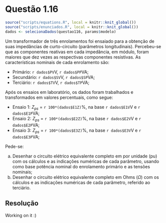 <!-- Criado por Djonathan Quadras -->

# Questão 1.16 {-}

```r
source("scripts/equations.R", local = knitr::knit_global())
source("scripts/enunciados.R", local = knitr::knit_global())
dados <- selecionaDados(questao116, params$modelo)
```

Um transformador de três enrolamentos foi ensaiado para a obtenção de suas impedâncias de curto-circuito (parâmetros longitudinais). Percebeu-se que as componentes reativas em cada impedância, em módulo, foram maiores que dez vezes as respectivas componentes resistivas. As características nominais de cada enrolamento são:

- Primário: `r dados$PV`V, `r dados$PP`VA;
- Secundário: `r dados$SV`V, `r dados$SP`VA;
- Terciário: `r dados$TV`V, `r dados$TP`VA;

Após os ensaios em laboratório, os dados foram trabalhados e transformados em valores percentuais, como segue:

- Ensaio 1: $Z_{ps}$ = `r 100*(dados$E1Z)`%, na base `r dados$E1V`V e `r dados$E1P`VA;
- Ensaio 2: $Z_{ps}$ = `r 100*(dados$E2Z)`%, na base `r dados$E2V`V e `r dados$E2P`VA;
- Ensaio 3: $Z_{ps}$ = `r 100*(dados$E3Z)`%, na base `r dados$E3V`V e `r dados$E3P`VA;

Pede-se:

a. Desenhar o circuito elétrico equivalente completo em por unidade (pu) com os cálculos e as indicações numéricas de cada parâmetro, usando como base potência nominal do enrolamento primário e as tensões nominais;
b. Desenhar o circuito elétrico equivalente completo em Ohms ($\Omega$) com os cálculos e as indicações numéricas de cada parâmetro, referido ao terciário. 

## Resolução {-}

Working on it :)